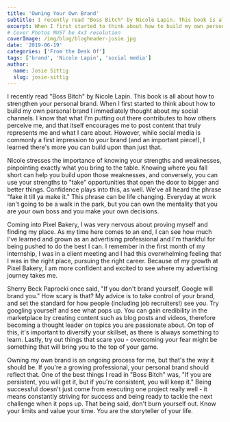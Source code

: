 ```yaml
---
title: 'Owning Your Own Brand'
subtitle: I recently read "Boss Bitch" by Nicole Lapin. This book is all about how to strengthen your personal brand.
excerpt: When I first started to think about how to build my own personal brand I immediately thought about my social channels.
# Cover Photos MUST be 4x3 resolution
coverImage: /img/blog/blogheader-josie.jpg
date: '2019-06-19'
categories: ['From the Desk Of']
tags: ['brand', 'Nicole Lapin', 'social media']
author:
  name: Josie Sittig
  slug: josie-sittig
---
```

I recently read "Boss Bitch" by Nicole Lapin. This book is all about how to strengthen your personal brand. When I first started to think about how to build my own personal brand I immediately thought about my social channels. I know that what I'm putting out there contributes to how others perceive me, and that itself encourages me to post content that truly represents me and what I care about. However, while social media is commonly a first impression to your brand (and an important piece!), I learned there's more you can build upon than just that.

Nicole stresses the importance of knowing your strengths and weaknesses, pinpointing exactly what you bring to the table. Knowing where you fall short can help you build upon those weaknesses, and conversely, you can use your strengths to "take" opportunities that open the door to bigger and better things. Confidence plays into this, as well. We've all heard the phrase "fake it till ya make it." This phrase can be life changing. Everyday at work isn't going to be a walk in the park, but you can own the mentality that you are your own boss and you make your own decisions.

Coming into Pixel Bakery, I was very nervous about proving myself and finding my place. As my time here comes to an end, I can see how much I've learned and grown as an advertising professional and I'm thankful for being pushed to do the best I can. I remember in the first month of my internship, I was in a client meeting and I had this overwhelming feeling that I was in the right place, pursuing the right career. Because of my growth at Pixel Bakery, I am more confident and excited to see where my advertising journey takes me.

Sherry Beck Paprocki once said, "If you don't brand yourself, Google will brand you." How scary is that? My advice is to take control of your brand, and set the standard for how people (including job recruiters!) see you. Try googling yourself and see what pops up. You can gain credibility in the marketplace by creating content such as blog posts and videos, therefore becoming a thought leader on topics you are passionate about. On top of this, it's important to diversify your skillset, as there is always something to learn. Lastly, try out things that scare you - overcoming your fear might be something that will bring you to the top of your game.

Owning my own brand is an ongoing process for me, but that's the way it should be. If you're a growing professional, your personal brand should reflect that. One of the best things I read in "Boss Bitch" was, "If you are persistent, you will get it, but if you're consistent, you will keep it." Being successful doesn't just come from executing one project really well - it means constantly striving for success and being ready to tackle the next challenge when it pops up. That being said, don't burn yourself out. Know your limits and value your time. You are the storyteller of your life.